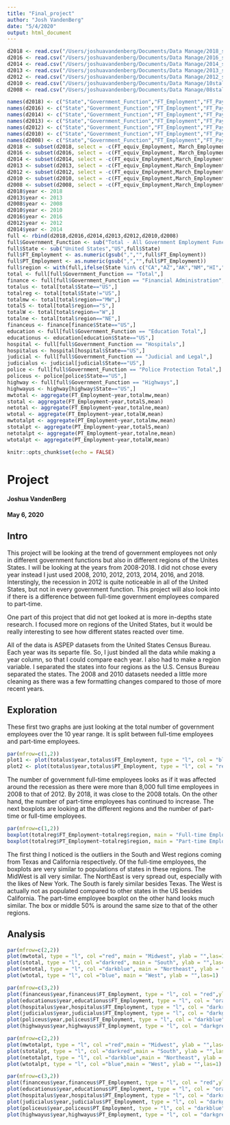 ```yaml
---
title: "Final_project"
author: "Josh VandenBerg"
date: "5/4/2020"
output: html_document
---
```

```r
d2018 <- read.csv("/Users/joshuavandenberg/Documents/Data Manage/2018_state.csv", skip = 12, header = FALSE, stringsAsFactors = FALSE)
d2016 <- read.csv("/Users/joshuavandenberg/Documents/Data Manage/2016_state.csv", skip = 12, header = FALSE, stringsAsFactors = FALSE)
d2014 <- read.csv("/Users/joshuavandenberg/Documents/Data Manage/2014_state.csv", skip = 12, header = FALSE, stringsAsFactors = FALSE)
d2013 <- read.csv("/Users/joshuavandenberg/Documents/Data Manage/2013_state.csv", skip = 14, header = FALSE, stringsAsFactors = FALSE)
d2012 <- read.csv("/Users/joshuavandenberg/Documents/Data Manage/2012_state.csv", skip = 15, header = FALSE, stringsAsFactors = FALSE)
d2010 <- read.csv("/Users/joshuavandenberg/Documents/Data Manage/10stall.csv", skip = 14, header = FALSE, stringsAsFactors = FALSE)
d2008 <- read.csv("/Users/joshuavandenberg/Documents/Data Manage/08stall.csv", skip = 13, header = FALSE, stringsAsFactors = FALSE)

names(d2018) <- c("State","Government_Function","FT_Employment","FT_Payroll", "PT_Employment","PT_Payroll","PT_Hours","FT_equiv_Employment","March_Employment","March_Payroll")
names(d2016) <- c("State","Government_Function","FT_Employment","FT_Payroll", "PT_Employment","PT_Payroll","PT_Hours","FT_equiv_Employment","March_Employment","March_Payroll")
names(d2014) <- c("State","Government_Function","FT_Employment","FT_Payroll", "PT_Employment","PT_Payroll","PT_Hours","FT_equiv_Employment","March_Employment","March_Payroll")
names(d2013) <- c("State","Government_Function","FT_Employment","FT_Payroll", "PT_Employment","PT_Payroll","PT_Hours","FT_equiv_Employment","March_Employment","March_Payroll")
names(d2012) <- c("State","Government_Function","FT_Employment","FT_Payroll", "PT_Employment","PT_Payroll","PT_Hours","FT_equiv_Employment","March_Employment","March_Payroll")
names(d2010) <- c("State","Government_Function","FT_Employment","FT_Payroll", "PT_Employment","PT_Payroll","PT_Hours","FT_equiv_Employment","March_Employment","March_Payroll", "Index")
names(d2008) <- c("State","Government_Function","FT_Employment","FT_Payroll", "PT_Employment","PT_Payroll","PT_Hours","FT_equiv_Employment","March_Employment","March_Payroll","Index")
d2018 <- subset(d2018, select = -c(FT_equiv_Employment, March_Employment, March_Payroll))
d2016 <- subset(d2016, select = -c(FT_equiv_Employment, March_Employment, March_Payroll))
d2014 <- subset(d2014, select = -c(FT_equiv_Employment,March_Employment, March_Payroll))
d2013 <- subset(d2013, select = -c(FT_equiv_Employment,March_Employment, March_Payroll))
d2012 <- subset(d2012, select = -c(FT_equiv_Employment,March_Employment, March_Payroll))
d2010 <- subset(d2010, select = -c(FT_equiv_Employment,March_Employment, March_Payroll, Index))
d2008 <- subset(d2008, select = -c(FT_equiv_Employment,March_Employment, March_Payroll,Index))
d2018$year <- 2018
d2013$year <- 2013
d2008$year <- 2008
d2010$year <- 2010
d2016$year <- 2016
d2012$year <- 2012
d2014$year <- 2014
full <- rbind(d2018,d2016,d2014,d2013,d2012,d2010,d2008)
full$Government_Function <- sub("Total - All Government Employment Functions","Total",full$Government_Function)
full$State <- sub("United States","US",full$State)
full$FT_Employment <- as.numeric(gsub(",","",full$FT_Employment))
full$PT_Employment <- as.numeric(gsub(",","",full$PT_Employment))
full$region <- with(full,ifelse(State %in% c("CA","AZ","AK","NM","HI","CO","WY","MT","ID","UT","NV","OR","WA","California","Arizona","Alaska","New Mexico","Hawaii","Colorado","Wyoming","Montana","Idaho","Utah","Nevada","Oregon","Washington"),"W",ifelse(State %in% c("TX","OK","AR","LA","MS","TN","AL","GA","FL","SC","NC","KY","WV","VA","MD","DE", "Texas","Oklahoma","Arkansas","Louisiana","Mississippi","Tennessee","Alabama","Georgia","Florida","South Carolina","North Carolina","Kentucky","West Virginia","Virginia","Maryland","Delaware"),"S",ifelse(State %in% c("IA","MN","ND","SD","NE","KS","MO","WI","IL","IN","MI","OH","Iowa","Minnesota","North Dakota","South Dakota","Nebraska","Kansas","Missouri","Wisconsin","Illinois","Indiana","Michigan","Ohio"),"MW",ifelse(State %in% c("ME","NH","VT","MA","RI","CT","NY","PA","NJ", "Maine","New Hampshire","Vermont","Massachusetts","Rhode Island","Connecticut","New York","Pennsylvania","New Jersey"), "NE","US")))))
total <- full[full$Government_Function == "Total",]
finance <- full[full$Government_Function == "Financial Administration",]
totalus <- total[total$State=="US",]
totalreg <- total[total$State!="US",]
totalmw <- total[total$region=="MW",]
totalS <- total[total$region=="S",]
totalW <- total[total$region=="W",]
totalne <- total[total$region=="NE",]
financeus <- finance[finance$State=="US",]
education <- full[full$Government_Function == "Education Total",]
educationus <- education[education$State=="US",]
hospital <- full[full$Government_Function == "Hospitals",]
hospitalus <- hospital[hospital$State=="US",]
judicial <- full[full$Government_Function == "Judicial and Legal",]
judicialus <- judicial[judicial$State=="US",]
police <- full[full$Government_Function == "Police Protection Total",]
policeus <- police[police$State=="US",]
highway <- full[full$Government_Function == "Highways",]
highwayus <- highway[highway$State=="US",]
mwtotal <- aggregate(FT_Employment~year,totalmw,mean)
stotal <- aggregate(FT_Employment~year,totalS,mean)
netotal <- aggregate(FT_Employment~year,totalne,mean)
wtotal <- aggregate(FT_Employment~year,totalW,mean)
mwtotalpt <- aggregate(PT_Employment~year,totalmw,mean)
stotalpt <- aggregate(PT_Employment~year,totalS,mean)
netotalpt <- aggregate(PT_Employment~year,totalne,mean)
wtotalpt <- aggregate(PT_Employment~year,totalW,mean)
```

```r
knitr::opts_chunk$set(echo = FALSE)
```
# Project
#### Joshua VandenBerg
#### May 6, 2020

## Intro

This project will be looking at the trend of government employees not only in different government functions but also in different regions of the Unites States. I will be looking at the years from 2008-2018. I did not chose every year instead I just used 2008, 2010, 2012, 2013, 2014, 2016, and 2018. Interstingly, the recession in 2012 is quite noticeable in all of the United States, but not in every government function. This project will also look into if there is a difference between full-time government employees compared to part-time.

One part of this project that did not get looked at is more in-depths state research. I focused more on regions of the United States, but it would be really interesting to see how different states reacted over time.

All of the data is ASPEP datasets from the United States Census Bureau. Each year was its separte file. So, I just binded all the data while making a year column, so that I could compare each year. I also had to make a region variable. I separated the states into four regions as the U.S. Census Bureau separated the states. The 2008 and 2010 datasets needed a little more cleaning as there was a few formatting changes compared to those of more recent years.

## Exploration

These first two graphs are just looking at the total number of government employees over the 10 year range. It is split between full-time employees and part-time employees.

```r
par(mfrow=c(1,2))
plot1 <- plot(totalus$year,totalus$FT_Employment, type = "l", col = "blue", main = "Number of Full-time Employees", xlab = "Year", ylab = "FT Employment")
plot2 <- plot(totalus$year,totalus$PT_Employment, type = "l", col = "red",main = "Number of Part-time Employees", xlab = "Year",ylab = "PT Employment")
```

The number of government full-time employees looks as if it was affected around the recession as there were more than 8,000 full time employees in 2008 to that of 2012. By 2018, it was close to the 2008 totals. On the other hand, the number of part-time employees has continued to increase. The next boxplots are looking at the different regions and the number of part-time or full-time employees.
```r
par(mfrow=c(1,2))
boxplot(totalreg$FT_Employment~totalreg$region, main = "Full-time Employees by Region", xlab = "Region", ylab = "FT Employment")
boxplot(totalreg$PT_Employment~totalreg$region, main = "Part-time Employees by Region", ylab = "PT Employment", xlab = "Region")
```

The first thing I noticed is the outliers in the South and West regions coming from Texas and California respectively. Of the full-time employees, the boxplots are very similar to populations of states in these regions. The MidWest is all very similar. The NorthEast is very spread out, especially with the likes of New York. The South is farely similar besides Texas. The West is actually not as populated compared to other states in the US besides California. The part-time employee boxplot on the other hand looks much similar. The box or middle 50% is around the same size to that of the other regions.

## Analysis
```r
par(mfrow=c(2,2))
plot(mwtotal, type = "l", col ="red", main = "Midwest", ylab = "",las=1)
plot(stotal, type = "l", col ="darkred", main = "South", ylab = "",las=1)
plot(netotal, type = "l", col ="darkblue", main = "Northeast", ylab = "",las=1)
plot(wtotal, type = "l", col ="blue", main = "West", ylab = "",las=1)
```

```r
par(mfrow=c(3,2))
plot(financeus$year,financeus$FT_Employment, type = "l", col = "red",ylab = "",las=1, xlab = "Year", main = "Finance")
plot(educationus$year,educationus$FT_Employment, type = "l", col = "orange",ylab = "",las=1,xlab = "Year", main = "Education")
plot(hospitalus$year,hospitalus$FT_Employment, type = "l", col = "darkred",ylab = "",las=1,xlab = "Year", main = "Hospital")
plot(judicialus$year,judicialus$FT_Employment, type = "l", col = "darkgreen",ylab = "",las=1,xlab = "Year", main = "Judicial")
plot(policeus$year,policeus$FT_Employment, type = "l", col = "darkblue",ylab = "",las=1,xlab = "Year", main="Police")
plot(highwayus$year,highwayus$FT_Employment, type = "l", col = "darkgrey",ylab = "",las=1,xlab = "Year",main="Highway")
```

```r
par(mfrow=c(2,2))
plot(mwtotalpt, type = "l", col ="red",main = "Midwest", ylab = "",las=1)
plot(stotalpt, type = "l", col ="darkred",main = "South", ylab = "",las=1)
plot(netotalpt, type = "l", col ="darkblue",main = "Northeast", ylab = "",las=1)
plot(wtotalpt, type = "l", col ="blue",main = "West", ylab = "",las=1)
```
```r
par(mfrow=c(3,2))
plot(financeus$year,financeus$PT_Employment, type = "l", col = "red",ylab = "",las=1, xlab = "Year", main = "Finance")
plot(educationus$year,educationus$PT_Employment, type = "l", col = "orange",ylab = "",las=1, xlab = "Year", main = "Education")
plot(hospitalus$year,hospitalus$PT_Employment, type = "l", col = "darkred",ylab = "",las=1, xlab = "Year", main = "Hospital")
plot(judicialus$year,judicialus$PT_Employment, type = "l", col = "darkgreen",ylab = "",las=1, xlab = "Year", main = "Judicial")
plot(policeus$year,policeus$PT_Employment, type = "l", col = "darkblue",ylab = "",las=1, xlab = "Year", main = "Police")
plot(highwayus$year,highwayus$PT_Employment, type = "l", col = "darkgrey",ylab = "",las=1, xlab = "Year", main = "Highway")
```
